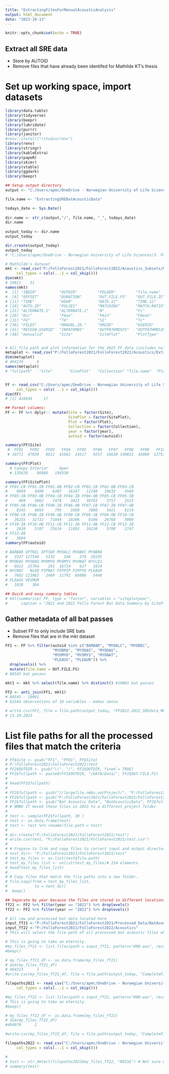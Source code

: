 ```yaml
---
title: "ExtractingFilesForManualAcousticAnalysis"
output: html_document
date: "2023-10-13"
---
```


```r
knitr::opts_chunk$set(echo = TRUE)
```

## Extract all SRE data
- Store by AUTOID
- Remove files that have already been identifed for Mathilde KT's thesis 

# Set up working space, import datasets 
```r
library(data.table)
library(tidyverse)
library(beepr)
library(lubridate)
library(purrr)
library(janitor)
#renv::install("rstudio/renv")
library(renv)
library(stringr)
library(kableExtra)
library(papeR)
library(skimr)
library(vtable)
library(ggdark)
library(beepr)

## Setup output directory 
output <- "C:/Users/apmc/OneDrive - Norwegian University of Life Sciences/3. Follo Forest 2021-2023/Manuscripts/Analyses/Outputs"

file.name <- "ExtractingSREBatAcousticData"

todays_date <- Sys.Date()
 
dir.name <- str_c(output,"/", file.name, "_", todays_date)
dir.name
 
output_today <- dir.name
output_today

dir.create(output_today)
output_today
# "C:/Users/apmc/OneDrive - Norwegian University of Life Sciences/3. Follo Forest 2021-2023/Manuscripts/Analyses/Outputs/ExtractingSREBatAcousticData_2023-10-13"

# Mathilde's dataset 
mkt <- read_csv("P:/FolloForest2021/FolloForest2022/Acoustics_Subsets/MathildeKTholme/OB/FinalManualIDOutput_MKT_24022023.csv",
     col_types = cols(...1 = col_skip()))
dim(mkt)
# 19811    51
names(mkt)
#  [1] "INDIR"          "OUTDIR"         "FOLDER"         "file.name"      "CHANNEL"       
#  [6] "OFFSET"         "DURATION"       "OUT.FILE.FS"    "OUT.FILE.ZC"    "DATE"          
# [11] "TIME"           "HOUR"           "DATE.12"        "TIME.12"        "HOUR.12"       
# [16] "AUTO.ID"        "PULSES"         "MATCHING"       "MATCH.RATIO"    "MARGIN"        
# [21] "ALTERNATE.1"    "ALTERNATE.2"    "N"              "Fc"             "Sc"            
# [26] "Dur"            "Fmax"           "Fmin"           "Fmean"          "TBC"           
# [31] "Fk"             "Tk"             "S1"             "Tc"             "Qual"          
# [36] "FILES"          "MANUAL.ID."     "ORGID"          "USERID"         "REVIEW.ORGID"  
# [41] "REVIEW.USERID"  "INPATHMD5"      "OUTPATHMD5FS"   "OUTPATHMD5ZC"   "behavior"      
# [46] "manualid"       "Site"           "SitePlot"       "PlotType"       "manualid_clean"


# All file path and plot information for the 2023 FF data (includes noise)
metaplot <- read_csv("P:/FolloForest2021/FolloForest2022/Acoustics/Extraction/completefilepaths_withfilenames_PlotType.csv", col_types = cols(...1 = col_skip()))
dim(metaplot)
# 494274      6
names(metaplot)
# "fullpath"   "Site"       "SitePlot"   "Collection" "file.name"  "PlotType"


FF <- read_csv("C:/Users/apmc/OneDrive - Norwegian University of Life Sciences/3. Follo Forest 2021-2023/Manuscripts/Analyses/Outputs/SummarizingBatAcousticData_2023-10-12/Simple_AllBatData.CSV",
     col_types = cols(...1 = col_skip()))
dim(FF)
# [1] 416936     17

## Format columns:
FF <- FF %>% dplyr:: mutate(Site = factor(Site), 
                            SitePlot = factor(SitePlot),
                            Plot = factor(Plot), 
                            Collection = factor(Collection),
                            year = factor(year), 
                            autoid = factor(autoid))

summary(FF$Site)
 #  FF01   FF02   FF03   FF04   FF05   FF06   FF07   FF08   FF09   FF10   FF11   FF12 
 # 18771  47039   8611  41662  14517   9257  18620 140831  45080  12753  47736  12059

summary(FF$Plot)
  # Canopy Interior     Open 
  # 135620    86986   194330 

summary(FF$SitePlot)
# FF01-CB FF01-IB FF01-OB FF02-CB FF02-IB FF02-OB FF03-CB 
#    8894    3490    6387   16167   12240   18632    4560 
# FF03-IB FF03-OB FF04-CB FF04-IB FF04-OB FF05-CB FF05-IB 
#     989    3062    7478    3421   30763    3757    2515 
# FF05-OB FF06-CB FF06-IB FF06-OB FF07-CB FF07-IB FF07-OB 
#    8245    4893     795    3569    7080    5421    6119 
# FF08-CB FF08-IB FF08-OB FF09-CB FF09-IB FF09-OB FF10-CB 
#   36255   32732   71844   10206    8106   26768    5008 
# FF10-IB FF10-OB FF11-CB FF11-IB FF11-OB FF12-CB FF12-IB 
#    2638    5107   25614   11892   10230    5708    2747 
# FF12-OB 
#    3604
summary(FF$autoid)

# BARBAR EPTNIL EPTSER MYOALC MYOBEC MYOBRA 
#   2337 127540   5132    240    379  20195 
# MYODAS MYODAU MYOMYO MYOMYS MYONAT NYCLEI 
#   6622  25764    291  16714    627   1624 
# NYCNOC   NoID PIPNAT PIPPIP PIPPYG PLEAUR 
#   7662 113862   2469  11792  66006   5448 
# PLEAUS VESMUR 
#   1928    304

## Quick and easy summary tables 
# kbl(summarize( FF, type = "factor", variables = "siteplotyear", 
#      caption = "2021 and 2022 Follo Forest Bat Data Summary by SitePlot")) %>%  kable_styling()
```


## Gather metadata of all bat passes
- Subset FF to only include SRE bats 
- Remove files that are in the mkt dataset
```r

FF1 <- FF %>% filter(autoid %in% c("BARBAR", "MYOALC", "MYOBEC",
                     "MYOBRA", "MYODAS", "MYODAU",
                     "MYOMYO", "MYOMYS", "MYONAT",
                     "PLEAUS", "PLEAUR")) %>% 
  droplevels() %>% 
  mutate(file.name = OUT.FILE.FS)
# 80545 bat passes 
  
mkt1 <- mkt %>% select(file.name) %>% distinct() #19001 bat passes 

FF2 <- anti_join(FF1, mkt1)
# 80545 - 19001
# 61544 observations of 18 variables - makes sense 

# write.csv(FF2, file = file.path(output_today, "FF2021-2022_SREdata_MKT_DataRemoved.csv"))
# 13.10.2023

```

# List file paths for all the processed files that match the criteria 
```r
# FF$Site <- gsub("FF1", "FF01", FF$Site)
# P:\FolloForest2021\FolloForest2021\test
# FF2$OUTDIR <- gsub("\\", "/", FF2$OUTDIR, fixed = TRUE)
# FF2$fullpath <- paste0(FF2$OUTDIR, "/DATA/Data/", FF2$OUT.FILE.FS) 
# 
# head(FF2$fullpath)
# 
# FF2$fullpath <- gsub("//largefile.nmbu.no/Project/", "P:/FolloForest2021/", FF2$fullpath)
# FF2$fullpath <- gsub("P:/FolloForest2021/FolloForest2021/FolloForest2022/", "P:/FolloForest2021/FolloForest2022/", FF2$fullpath) 
# FF2$fullpath <- gsub("Bat Acoustic Data", "BatAcousticData", FF2$fullpath) 
# # NMBU IT moved these files in 2023 to a different project folder
# 
# test <- sample(FF2$fullpath, 30 )
# test <- as.data.frame(test)
# test <- test %>% rename(file.path = test)
# 
# dir.create("P:/FolloForest2021/FolloForest2021/test")
# write.csv(test, "P:/FolloForest2021/FolloForest2021/test.csv") 
# 
# # Prepare to link and copy files to correct input and output directories 
# test_dir<- "P:/FolloForest2021/FolloForest2021/test"
# test_my_files <- as.list(test$file.path)
# test_my_files_list <- unlist(test_my_files)# 154 elements
# head(test_my_files_list)
# 
# # Copy files that match the file paths into a new folder. 
# file.copy(from = test_my_files_list,
#            to = test_dir)
#  beep()

## Separate by year because the files are stored in different locations for each year
ff21 <- FF2 %>% filter(year == "2021") %>% droplevels()
ff22 <- FF2 %>% filter(year == "2022") %>% droplevels()

# All raw and processed bat data located here
input_ff21 <-"P:/FolloForest2021/FolloForest2021/Processed_Data/BatAcousticData"
input_ff22 <-"P:/FolloForest2021/FolloForest2022/Acoustics"
# This will select the file path of all processed bat acoustic files which always have this same file ending (000.wav)

# This is going to take an eternity.
#my_files_ff21 <- list.files(path = input_ff21, pattern="000.wav", recursive = TRUE) 
#beep()

# my_files_ff21_df <- as.data.frame(my_files_ff21)
# dim(my_files_ff21_df)
# 484313      1
#write.csv(my_files_ff21_df, file = file.path(output_today, "CompleteFilePath_ProcessedFF2021data.csv"))

filepaths2021 <- read_csv("C:/Users/apmc/OneDrive - Norwegian University of Life Sciences/3. Follo Forest 2021-2023/Manuscripts/Analyses/Outputs/ExtractingSREBatAcousticData_2023-10-13/CompleteFilePath_ProcessedFF2021data.csv", 
     col_types = cols(...1 = col_skip()))

#my_files_ff22 <- list.files(path = input_ff22, pattern="000.wav", recursive = TRUE) 
# This is going to take an eternity.
#beep()

# my_files_ff22_df <- as.data.frame(my_files_ff22)
# dim(my_files_ff22_df)
#494979      1

#write.csv(my_files_ff22_df, file = file.path(output_today, "CompleteFilePath_ProcessedFF2022data.csv")) 

filepaths2022 <- read_csv("C:/Users/apmc/OneDrive - Norwegian University of Life Sciences/3. Follo Forest 2021-2023/Manuscripts/Analyses/Outputs/ExtractingSREBatAcousticData_2023-10-13/CompleteFilePath_ProcessedFF2022data.csv", 
     col_types = cols(...1 = col_skip()))

# 
# test <- str_detect(filepaths2022$my_files_ff22, "NOISE") # Not sure why this doesn't line up... 
# summary(test)
```

